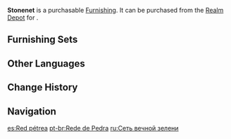 {{Furnishing Infobox
|id             = 372322
|image          = Item Stonenet.png
|category       = Landform
|subcategory    = Tree
|quality        = 3
|adeptal_energy = 20
|load           = 100
|reduced_load   = 100
|description    = A tall arbor whose leaves glimmer evergreen under the midday sun. The distribution of the leaves is most unique, seeming like two groups of open nets. It is said that many years ago, when the [[Raiden Shogun]] strode across the land destroying all manner of wicked creatures, even the thunder that arced off her from time to time was enough to utterly destroy evil. The samurai held in reserve would often rest under such trees, and these "leafy nets" would block all manner of leftover chunks and giblets for them.
|mention        = Raiden Shogun
|source1        = [[Realm Depot]]
}}
'''Stonenet''' is a purchasable [[Furnishing]]. It can be purchased from the [[Realm Depot]] for {{Item|Realm Currency|30|x=80}}.

==Furnishing Sets==
{{Craft Usage}}

==Other Languages==
{{Other Languages
|en      = Stonenet
|zhs     = 常磐高罗
|zhs_rm  = Chángpán Gāoluō
|zht     = 常磐高羅
|zht_rm  = Chángpán Gāoluō
|zh_tl   = Evergreen High Net{{Sino|zh|ja}}
|ja      = 常磐高羅
|ja_rm   = Tokiwa Koura{{Assumed}}
|ja_tl   = Evergreen High Net
|ja_note = While {{ja|{{wt|常磐||Japanese}}|rm=tokiwa}} literally means "unchanging rock," based on the Chinese and Japanese descriptions of the furnishing, it actually refers to the traditional Japanese colour, {{Lang|''tokiwa-iro''|ja=常磐色|ja_tl=evergreen}} which uses ''{{w|ateji}}'' for {{ja|常葉|rm=tokiwa|lit=unchanging leaf.}}
|ko      = {{tt|상반고라|常磐高羅}}
|ko_rm   = Sangban'gora
|ko_tl   = Evergreen High Net{{Sino|ko|ja}}
|es      = Red pétrea
|es_tl   = Stony Net
|fr      = Toile immuable
|fr_tl   = Unchanging Net
|ru      = Сеть вечной зелени
|ru_tl   = Evergreen Net
|th      = ร่มเงาแห่งแมกไม้อันชอุ่ม
|th_rm   = 
|th_tl   = 
|vi      = Lưới Đá
|vi_tl   = Stonenet
|de      = Steinnetz
|de_tl   = Stonenet
|id      = Jaring Sekokoh Batu
|id_tl   = Rock-Solid Net
|pt      = Rede de Pedra
|pt_tl   = Stonenet
|tr      = Ağlı Ağaç
|tr_tl   = 
|it      = Reti di foglie
|it_tl   = 
}}

==Change History==
{{Change History|2.2}}

==Navigation==
{{Furnishing Navbox|exterior}}

[[es:Red pétrea]]
[[pt-br:Rede de Pedra]]
[[ru:Сеть вечной зелени]]